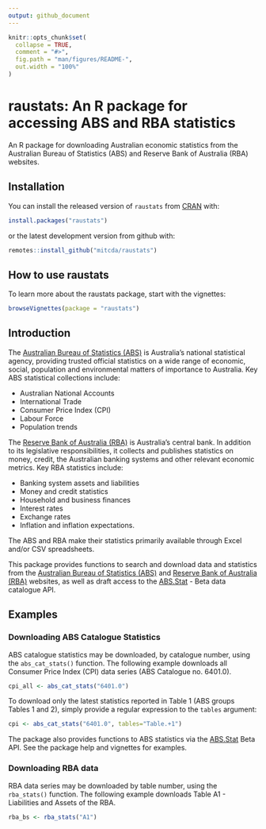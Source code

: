 ```yaml
---
output: github_document
---
```


```r
knitr::opts_chunk$set(
  collapse = TRUE,
  comment = "#>",
  fig.path = "man/figures/README-",
  out.width = "100%"
)
```

<!-- README.md is generated from README.Rmd. Please edit that file -->

# raustats: An R package for accessing ABS and RBA statistics

An R package for downloading Australian economic statistics from the Australian
Bureau of Statistics (ABS) and Reserve Bank of Australia (RBA) websites.


## Installation

You can install the released version of `raustats` from [CRAN](https://CRAN.R-project.org) with:

```r
install.packages("raustats")
```
or the latest development version from github with:

```r
remotes::install_github("mitcda/raustats")
```

## How to use raustats

To learn more about the raustats package, start with the vignettes:
```r
browseVignettes(package = "raustats")
```


## Introduction

The [Australian Bureau of Statistics (ABS)](http://www.abs.gov.au/) is
Australia’s national statistical agency, providing trusted official statistics
on a wide range of economic, social, population and environmental matters of
importance to Australia. Key ABS statistical collections include:
 
  * Australian National Accounts
  * International Trade
  * Consumer Price Index (CPI)
  * Labour Force
  * Population trends


The [Reserve Bank of Australia (RBA)](https://www.rba.gov.au/) is Australia's
central bank. In addition to its legislative responsibilities, it collects and
publishes statistics on money, credit, the Australian banking systems and other
relevant economic metrics. Key RBA statistics include:

  * Banking system assets and liabilities
  * Money and credit statistics
  * Household and business finances
  * Interest rates
  * Exchange rates
  * Inflation and inflation expectations.

The ABS and RBA make their statistics primarily available through Excel and/or
CSV spreadsheets. 

This package provides functions to search and download data and statistics from
the [Australian Bureau of Statistics (ABS)](http://www.abs.gov.au/) and [Reserve
Bank of Australia (RBA)](https://www.rba.gov.au/) websites, as well as draft
access to the [ABS.Stat](http://stat.data.abs.gov.au/) - Beta data catalogue
API.


## Examples

### Downloading ABS Catalogue Statistics

ABS catalogue statistics may be downloaded, by catalogue number, using the
`abs_cat_stats()` function. The following example downloads all Consumer Price Index
(CPI) data series (ABS Catalogue no. 6401.0).

```r
cpi_all <- abs_cat_stats("6401.0")
```

To download only the latest statistics reported in Table 1 (ABS groups Tables 1 and
2), simply provide a regular expression to the `tables` argument:

```r
cpi <- abs_cat_stats("6401.0", tables="Table.+1")
```

The package also provides functions to ABS statistics via the
[ABS.Stat](http://stat.data.abs.gov.au/) Beta API. See the package help and
vignettes for examples. 


### Downloading RBA data

RBA data series may be downloaded by table number, using the `rba_stats()`
function. The following example downloads Table A1 - Liabilities and Assets of
the RBA.

```r
rba_bs <- rba_stats("A1")
```
